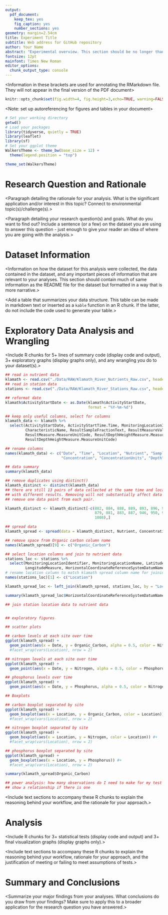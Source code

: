 ```yaml
---
output: 
  pdf_document:
    keep_tex: yes
    fig_caption: yes
    number_sections: yes
geometry: margin=2.54cm
title: Experiment Title
subtitle: Web address for GitHub repository
author: Your Name
abstract: "Experimental overview. This section should be no longer than 250 words."
fontsize: 12pt
mainfont: Times New Roman
editor_options: 
  chunk_output_type: console
---
```


<Information in these brackets are used for annotating the RMarkdown file. They will not appear in the final version of the PDF document>

\newpage
\tableofcontents 
\newpage
\listoftables 
\newpage
\listoffigures 
\newpage

<Setup the global options for the R chunks in your document>

```r
knitr::opts_chunk$set(fig.width=4, fig.height=3,echo=TRUE, warning=FALSE, message=FALSE)
```


<Note: set up autoreferencing for figures and tables in your document>

```r
# Set your working directory
getwd()
# Load your packages
library(tidyverse, quietly = TRUE)
library(leaflet)
library(sf)
# Set your ggplot theme
WalkersTheme <- theme_bw(base_size = 12) +
  theme(legend.position = "top")

theme_set(WalkersTheme)
```


# Research Question and Rationale

<Paragraph detailing the rationale for your analysis. What is the significant application and/or interest in this topic? Connect to environmental topic(s)/challenge(s).>

<Paragraph detailing your research question(s) and goals. What do you want to find out? Include a sentence (or a few) on the dataset you are using to answer this question - just enough to give your reader an idea of where you are going with the analysis.>

\newpage

# Dataset Information

<Information on how the dataset for this analysis were collected, the data contained in the dataset, and any important pieces of information that are relevant to your analyses. This section should contain much of same information as the README file for the dataset but formatted in a way that is more narrative.>

<Add a table that summarizes your data structure. This table can be made in markdown text or inserted as a `kable` function in an R chunk. If the latter, do not include the code used to generate your table.>

\newpage

# Exploratory Data Analysis and Wrangling

<Include R chunks for 5+ lines of summary code (display code and output), 3+ exploratory graphs (display graphs only), and any wrangling you do to your dataset(s).> 

```r
## read in nutrient data
klamath <- read.csv("./Data/RAW/Klamath_River_Nutrients_Raw.csv", header = T)
## read in station data
stations <- read.csv("./Data/RAW/Klamath_River_Stations_Raw.csv", header = T) 

## reformat date
klamath$ActivityStartDate <- as.Date(klamath$ActivityStartDate,
                                     format = "%Y-%m-%d")

## keep only useful columns, select for columns
klamath_data <- klamath %>%
  select(ActivityStartDate, ActivityStartTime.Time, MonitoringLocationIdentifier,
         CharacteristicName, ResultSampleFractionText, ResultMeasureValue,
         ResultMeasure.MeasureUnitCode, ResultDepthHeightMeasure.MeasureValue,
         ResultDepthHeightMeasure.MeasureUnitCode)

## rename columns
names(klamath_data) <- c("Date", "Time", "Location", "Nutrient", "SampleFraction",
                         "Concentration", "ConcentrationUnits", "Depth", "DepthUnit")

## data summary
summary(klamath_data)

## remove duplicates using distinct()
klamath_distinct <- distinct(klamath_data)
## there are still 13 pairs of data collected at the same time and location, but
## with different results. Removing will not substantially affect data trends, so
## remove one data point from each pair.

klamath_distinct <- klamath_distinct[-c(882, 884, 888, 889, 893, 896, 957, 1011,
                                        879, 881, 883, 887, 946, 950, 955, 959,
                                        1008),]

## spread data
klamath_spread <- spread(data = klamath_distinct, Nutrient, Concentration)

## remove space from Organic carbon column name
names(klamath_spread)[9] <- c("Organic_Carbon")

## select location columns and join to nutrient data
stations_loc <- stations %>%
  select(MonitoringLocationIdentifier, MonitoringLocationName, LatitudeMeasure,
         LongitudeMeasure, HorizontalCoordinateReferenceSystemDatumName)
# rename location column to match klamath spread column name for joining
names(stations_loc)[1] <- c("Location")

klamath_spread_loc <- left_join(klamath_spread, stations_loc, by = "Location")

summary(klamath_spread_loc$HorizontalCoordinateReferenceSystemDatumName)

## join station location data to nutrient data


## exploratory figures

## scatter plots

## carbon levels at each site over time
ggplot(klamath_spread) +
  geom_point(aes(x = Date, y = Organic_Carbon, alpha = 0.5, color = Nitrogen)) #+
  #facet_wrap(vars(Location), nrow = 2)

## nitrogen levels at each site over time
ggplot(klamath_spread) +
  geom_point(aes(x = Date, y = Nitrogen, alpha = 0.5, color = Phosphorus))

## phosphorus levels over time
ggplot(klamath_spread) +
  geom_point(aes(x = Date, y = Phosphorus, alpha = 0.5, color = Nitrogen))

## Boxplots

## carbon boxplot separated by site
ggplot(klamath_spread) +
  geom_boxplot(aes(x = Location, y = Organic_Carbon, color = Location)) #+
  #facet_wrap(vars(Location), nrow = 2)

## nitrogen boxplot separated by site
ggplot(klamath_spread) +
  geom_boxplot(aes(x = Location, y = Nitrogen, color = Location)) #+
  #facet_wrap(vars(Location), nrow = 2)

## phosphorus boxplot separated by site
ggplot(klamath_spread) +
  geom_boxplot(aes(x = Location, y = Phosphorus)) #+
  #facet_wrap(vars(Location), nrow = 2)

summary(klamath_spread$Organic_Carbon)

## power analysis: how many observations do I need to make for my test to be robust and
## show a relationship if there is one
```

<Include text sections to accompany these R chunks to explain the reasoning behind your workflow, and the rationale for your approach.>


\newpage

# Analysis
<Include R chunks for 3+ statistical tests (display code and output) and 3+ final visualization graphs (display graphs only).>

<Include text sections to accompany these R chunks to explain the reasoning behind your workflow, rationale for your approach, and the justification of meeting or failing to meet assumptions of tests.>


\newpage

# Summary and Conclusions
<Summarize your major findings from your analyses. What conclusions do you draw from your findings? Make sure to apply this to a broader application for the research question you have answered.>



